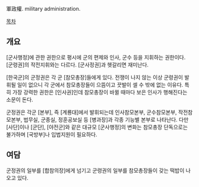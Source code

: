 軍政權. military administration.

[[목차]]
== 개요 ==
[군사행정]에 관한 권한으로 평시에 군의 편제와 인사, 군수 등을 지휘하는 권한이다. [군령권]의 작전지휘와는 다르다. [군사정권]과 헷갈리면 재미난다.

[한국군]의 군정권은 각 군 [참모총장]들에게 있다. 전쟁이 나지 않는 이상 군령권이 발휘될 일이 없으니 각 군에서 참모총장들이 으뜸이고 끗발이 셀 수 밖에 없는 이유다. 특히 가장 강력한 권한은 [인사권]인데 참모총장이 바뀔 때마다 보은 인사가 행해진다는 소문이 돈다.

군정권은 각군 [본부], 즉 [계룡대]에서 발휘되는데 인사참모본부, 군수참모본부, 작전참모본부, 법무실, 군종실, 정훈공보실 등 [병과장]과 각종 기능별 본부로 나타난다. 다만 [사단]이나 [군단], [야전군]와 같은 대규모 [군사행정]의 변화는 참모총장 단독으로는 불가하며 [국방부]나 입법지원이 필요하다.
== 여담 ==
군정권의 일부를 [합참의장]에게 넘기고 군령권의 일부를 참모총장들이 갖는 떡밥이 나오고 있다.
